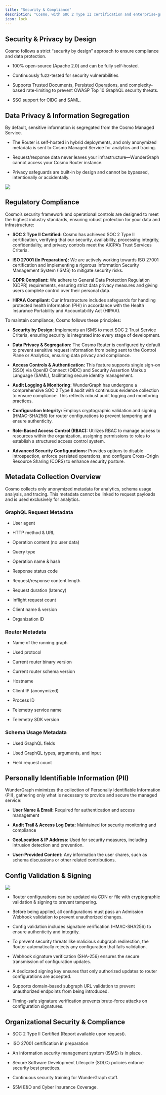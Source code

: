 ```yaml
---
title: "Security & Compliance"
description: "Cosmo, with SOC 2 Type II certification and enterprise-grade access controls, ensures security, privacy, and compliance by design."
icon: lock
---
```


## Security & Privacy by Design

Cosmo follows a strict “security by design” approach to ensure compliance and data protection.

* 100% open-source (Apache 2.0) and can be fully self-hosted.

* Continuously fuzz-tested for security vulnerabilities.

* Supports Trusted Documents, Persisted Operations, and complexity-based rate-limiting to prevent OWASP Top 10 GraphQL security threats.

* SSO support for OIDC and SAML.

## Data Privacy & Information Segregation

By default, sensitive information is segregated from the Cosmo Managed Service.

* The Router is self-hosted in hybrid deployments, and only anonymized metadata is sent to Cosmo Managed Service for analytics and tracing.

* Request/response data never leaves your infrastructure—WunderGraph cannot access your Cosmo Router instance.

* Privacy safeguards are built-in by design and cannot be bypassed, intentionally or accidentally.

<Frame caption="High Level Architectural View">
  <img src="/images/architecture-new.png" />
</Frame>

## Regulatory Compliance

Cosmo’s security framework and operational controls are designed to meet the highest industry standards, ensuring robust protection for your data and infrastructure:

* **SOC 2 Type II Certified:** Cosmo has achieved SOC 2 Type II certification, verifying that our security, availability, processing integrity, confidentiality, and privacy controls meet the AICPA’s Trust Services Criteria.

* **ISO 27001 (In Preparation):** We are actively working towards ISO 27001 certification and implementing a rigorous Information Security Management System (ISMS) to mitigate security risks.

* **GDPR Compliant:** We adhere to General Data Protection Regulation (GDPR) requirements, ensuring strict data privacy measures and giving users complete control over their personal data.

* **HIPAA Compliant:** Our infrastructure includes safeguards for handling protected health information (PHI) in accordance with the Health Insurance Portability and Accountability Act (HIPAA).

To maintain compliance, Cosmo follows these principles:

* **Security by Design:** Implements an ISMS to meet SOC 2 Trust Service Criteria, ensuring security is integrated into every stage of development.

* **Data Privacy & Segregation:** The Cosmo Router is configured by default to prevent sensitive request information from being sent to the Control Plane or Analytics, ensuring data privacy and compliance.

* **Access Controls & Authentication:** This feature supports single sign-on (SSO) via OpenID Connect (OIDC) and Security Assertion Markup Language (SAML), facilitating secure identity management.

* **Audit Logging & Monitoring:** WunderGraph has undergone a comprehensive SOC 2 Type II audit with continuous evidence collection to ensure compliance. This reflects robust audit logging and monitoring practices.

* **Configuration Integrity:** Employs cryptographic validation and signing (HMAC-SHA256) for router configurations to prevent tampering and ensure authenticity.

* **Role-Based Access Control (RBAC):** Utilizes RBAC to manage access to resources within the organization, assigning permissions to roles to establish a structured access control system.

* **Advanced Security Configurations:** Provides options to disable introspection, enforce persisted operations, and configure Cross-Origin Resource Sharing (CORS) to enhance security posture.

## Metadata Collection Overview

Cosmo collects only anonymized metadata for analytics, schema usage analysis, and tracing. This metadata cannot be linked to request payloads and is used exclusively for analytics.

### GraphQL Request Metadata

* User agent

* HTTP method & URL

* Operation content (no user data)

* Query type

* Operation name & hash

* Response status code

* Request/response content length

* Request duration (latency)

* Inflight request count

* Client name & version

* Organization ID

### Router Metadata

* Name of the running graph

* Used protocol

* Current router binary version

* Current router schema version

* Hostname

* Client IP (anonymized)

* Process ID

* Telemetry service name

* Telemetry SDK version

### Schema Usage Metadata

* Used GraphQL fields

* Used GraphQL types, arguments, and input

* Field request count

## Personally Identifiable Information (PII)

WunderGraph minimizes the collection of Personally Identifiable Information (PII), gathering only what is necessary to provide and secure the managed service:

* **User Name & Email:** Required for authentication and access management

* **Audit Trail & Access Log Data:** Maintained for security monitoring and compliance

* **GeoLocation & IP Address:** Used for security measures, including intrusion detection and prevention.

* **User-Provided Content:** Any information the user shares, such as schema discussions or other related contributions.

## Config Validation & Signing

<CardGroup>
  <Card title="Documentation" icon="book" href="/router/security/config-validation-and-signing" horizontal/>
</CardGroup>

<Frame caption="Validated and Signed Composition">
  <img src="/images/val4.png" />
</Frame>

* Router configurations can be updated via CDN or file with cryptographic validation & signing to prevent tampering.

* Before being applied, all configurations must pass an Admission Webhook validation to prevent unauthorized changes.

* Config validation includes signature verification (HMAC-SHA256) to ensure authenticity and integrity.

* To prevent security threats like malicious subgraph redirection, the Router automatically rejects any configuration that fails validation.

* Webhook signature verification (SHA-256) ensures the secure transmission of configuration updates.

* A dedicated signing key ensures that only authorized updates to router configurations are accepted.

* Supports domain-based subgraph URL validation to prevent unauthorized endpoints from being introduced.

* Timing-safe signature verification prevents brute-force attacks on configuration signatures.

## Organizational Security & Compliance

* SOC 2 Type II Certified (Report available upon request).

* ISO 27001 certification in preparation

* An information security management system (ISMS) is in place.

* Secure Software Development Lifecycle (SDLC) policies enforce security best practices.

* Continuous security training for WunderGraph staff.

* $5M E\&O and Cyber Insurance Coverage.

